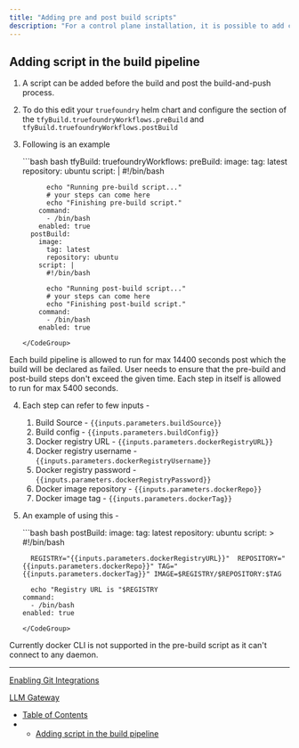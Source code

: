 ```yaml
---
title: "Adding pre and post build scripts"
description: "For a control plane installation, it is possible to add custom scripts which can run before and after your build/push process. This is being used to give more flexibility in terms of modifying the total behaviour of the build process and determining the result of the build pipeline."
---
```


## Adding script in the build pipeline

1. A script can be added before the build and post the build-and-push process.

2. To do this edit your `truefoundry` helm chart and configure the section of the `tfyBuild.truefoundryWorkflows.preBuild` and `tfyBuild.truefoundryWorkflows.postBuild`

3. Following is an example

   <CodeGroup>
     ```bash bash
     tfyBuild:
       truefoundryWorkflows:
         preBuild:
           image:
             tag: latest
             repository: ubuntu
           script: |
             #!/bin/bash

             echo "Running pre-build script..."
             # your steps can come here
             echo "Finishing pre-build script."
           command:
             - /bin/bash
           enabled: true
         postBuild:
           image:
             tag: latest
             repository: ubuntu
           script: |
             #!/bin/bash

             echo "Running post-build script..."
             # your steps can come here
             echo "Finishing post-build script."
           command:
             - /bin/bash
           enabled: true
     ```
   </CodeGroup>

<Info>
  Each build pipeline is allowed to run for max 14400 seconds post which the build will be declared as failed. User needs to ensure that the pre-build and post-build steps don't exceed the given time. Each step in itself is allowed to run for max 5400 seconds.
</Info>

4. Each step can refer to few inputs -

   1. Build Source - `{{inputs.parameters.buildSource}}`
   2. Build config - `{{inputs.parameters.buildConfig}}`
   3. Docker registry URL - `{{inputs.parameters.dockerRegistryURL}}`
   4. Docker registry username - `{{inputs.parameters.dockerRegistryUsername}}`
   5. Docker registry password - `{{inputs.parameters.dockerRegistryPassword}}`
   6. Docker image repository - `{{inputs.parameters.dockerRepo}}`
   7. Docker image tag - `{{inputs.parameters.dockerTag}}`

5. An example of using this -

   <CodeGroup>
     ```bash bash
     postBuild:
       image:
         tag: latest
         repository: ubuntu
       script: >
         #!/bin/bash

         REGISTRY="{{inputs.parameters.dockerRegistryURL}}"  REPOSITORY="{{inputs.parameters.dockerRepo}}" TAG="{{inputs.parameters.dockerTag}}" IMAGE=$REGISTRY/$REPOSITORY:$TAG

         echo "Registry URL is "$REGISTRY
       command:
         - /bin/bash
       enabled: true
     ```
   </CodeGroup>

<Info>
  Currently docker CLI is not supported in the pre-build script as it can't connect to any daemon.
</Info>

***

[Enabling Git Integrations](/docs/enabling-git-integrations)

[LLM Gateway](/docs/tfy-llm-gateway-installation)

* [Table of Contents](#)
* * [Adding script in the build pipeline](#adding-script-in-the-build-pipeline)
